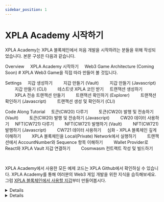 ```yaml
---
sidebar_position: 1
---
```


# XPLA Academy 시작하기


XPLA Academy는 XPLA 블록체인에서 처음 개발을 시작하려는 분들을 위해 작성되었습니다. 본문 구성은 다음과 같습니다.

<CodeBlock>

Overview
&nbsp;&nbsp;&nbsp;&nbsp;<Link to="/docs/overview/intro">XPLA Academy 시작하기</Link>
&nbsp;&nbsp;&nbsp;&nbsp;Web3 Game Architecture (Coming Soon)     # XPLA Web3 Game을 직접 따라 만들어 볼 것입니다.

Settings
&nbsp;&nbsp;&nbsp;&nbsp;지갑 생성하기
&nbsp;&nbsp;&nbsp;&nbsp;&nbsp;&nbsp;&nbsp;&nbsp;<Link to="/docs/settings/create-wallet/create-wallet-with-vault">지갑 만들기 (Vault)</Link>
&nbsp;&nbsp;&nbsp;&nbsp;&nbsp;&nbsp;&nbsp;&nbsp;<Link to="/docs/settings/create-wallet/create-wallet-with-js">지갑 만들기 (Javascript)</Link>
&nbsp;&nbsp;&nbsp;&nbsp;&nbsp;&nbsp;&nbsp;&nbsp;<Link to="/docs/settings/create-wallet/create-wallet-with-xplad">지갑 만들기 (CLI)</Link>
&nbsp;&nbsp;&nbsp;&nbsp;&nbsp;&nbsp;&nbsp;&nbsp;<Link to="/docs/settings/create-wallet/get-testnet-xpla">테스트넷 XPLA 코인 받기</Link>
&nbsp;&nbsp;&nbsp;&nbsp;트랜잭션 생성하기
&nbsp;&nbsp;&nbsp;&nbsp;&nbsp;&nbsp;&nbsp;&nbsp;<Link to="/docs/settings/create-testnet-transaction/send-tx">XPLA 전송 트랜잭션 만들기</Link>
&nbsp;&nbsp;&nbsp;&nbsp;&nbsp;&nbsp;&nbsp;&nbsp;<Link to="/docs/settings/create-testnet-transaction/check-tx-in-explorer">트랜잭션 확인하기 (Explorer)</Link>
&nbsp;&nbsp;&nbsp;&nbsp;&nbsp;&nbsp;&nbsp;&nbsp;<Link to="/docs/settings/create-testnet-transaction/send-query">트랜잭션 확인하기 (Javascript)</Link>
&nbsp;&nbsp;&nbsp;&nbsp;&nbsp;&nbsp;&nbsp;&nbsp;<Link to="/docs/settings/create-testnet-transaction/use-xplad">트랜잭션 생성 및 확인하기 (CLI)</Link>

Code Along Tutorial
&nbsp;&nbsp;&nbsp;&nbsp;토큰(CW20) 다루기
&nbsp;&nbsp;&nbsp;&nbsp;&nbsp;&nbsp;&nbsp;&nbsp;<Link to="/docs/tutorial/make-cw20/make-cw20-with-vault">토큰(CW20) 발행 및 전송하기 (Vault)</Link>
&nbsp;&nbsp;&nbsp;&nbsp;&nbsp;&nbsp;&nbsp;&nbsp;<Link to="/docs/tutorial/make-cw20/make-cw20-with-js">토큰(CW20) 발행 및 전송하기 (Javascript)</Link>
&nbsp;&nbsp;&nbsp;&nbsp;&nbsp;&nbsp;&nbsp;&nbsp;<Link to="/docs/tutorial/make-cw20/query-cw20">CW20 데이터 사용하기</Link>
&nbsp;&nbsp;&nbsp;&nbsp;NFT(CW721) 다루기
&nbsp;&nbsp;&nbsp;&nbsp;&nbsp;&nbsp;&nbsp;&nbsp;<Link to="/docs/tutorial/make-cw721/make-nft-vault">NFT(CW721) 발행하기 (Vault)</Link>
&nbsp;&nbsp;&nbsp;&nbsp;&nbsp;&nbsp;&nbsp;&nbsp;<Link to="/docs/tutorial/make-cw721/make-nft-js">NFT(CW721) 발행하기 (Javascript)</Link>
&nbsp;&nbsp;&nbsp;&nbsp;&nbsp;&nbsp;&nbsp;&nbsp;<Link to="/docs/tutorial/make-cw721/query-cw721">CW721 데이터 사용하기</Link>
&nbsp;&nbsp;&nbsp;&nbsp;심화 - XPLA 블록체인 깊게 이해하기
&nbsp;&nbsp;&nbsp;&nbsp;&nbsp;&nbsp;&nbsp;&nbsp;<Link to="/docs/tutorial/deep-understand-xpla/local-network">XPLA 블록체인을 Local(Private) Network에서 실행하기</Link>
&nbsp;&nbsp;&nbsp;&nbsp;&nbsp;&nbsp;&nbsp;&nbsp;<Link to="/docs/tutorial/deep-understand-xpla/account-sequence">트랜잭션에서 AccountNumber와 Sequence 항목 이해하기</Link>
&nbsp;&nbsp;&nbsp;&nbsp;&nbsp;&nbsp;&nbsp;&nbsp;<Link to="/docs/tutorial/deep-understand-xpla/walletprovider">Wallet Provider로 React와 XPLA Vault 지갑 연결하기</Link>
&nbsp;&nbsp;&nbsp;&nbsp;&nbsp;&nbsp;&nbsp;&nbsp;<Link to="/docs/tutorial/deep-understand-xpla/write-contract">Cosmwasm 컨트랙트 작성 및 빌드하기</Link>
</CodeBlock>

<br />

XPLA Academy에서 사용한 모든 예제 코드는 XPLA Github에서 확인하실 수 있습니다. XPLA Academy를 통해 여러분의 Web3 게임 개발을 위한 지식을 습득해보세요. 그럼 [XPLA 블록체인에서 사용할 지갑](/docs/settings/create-wallet/create-wallet-with-vault)부터 만들어봅시다.

<Details summary="XPLA 블록체인의 특징은 무엇인가요?">

XPLA 블록체인은 [오픈 소스](https://github.com/xpladev/xpla)이며, [Tendermint Tool](https://tendermint.com/) 기반의 Proof-of-Stake(PoS) 블록체인입니다. 또한 [Cosmos SDK](https://v1.cosmos.network/sdk)를 사용하면서, 동시에 [EVM(Ethereum Virtual Machine)](https://ethereum.org/en/developers/docs/evm/) 호환성도 갖추고 있어서 Rust와 Solidity 언어로 컨트랙트를 작성할 수도 있습니다.. 더 자세한 정보는 [XPLA Docs](https://docs.xpla.io/docs/learn/about-xpla-chain/)를 참고해보세요.

아직 위 내용을 모두 이해하지 못해도 괜찮습니다. XPLA Academy를 통해 관련 지식을 배우게 될 것입니다.

</Details>

<Details summary="XPLA 블록체인에 관한 다른 문서가 있을까요?">

XPLA 블록체인과 관련된 문서는 XPLA Academy 사이트 맨 하단에서 Dev Resources를 참고해보세요.

</Details>


<!--TODO: Github링크 걸어주기 -->
